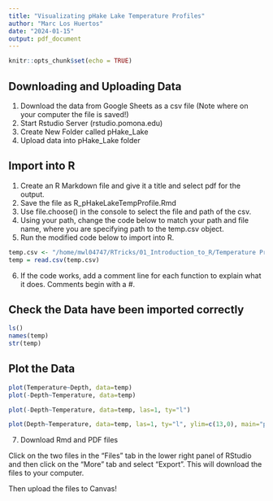 ```yaml
---
title: "Visualizating pHake Lake Temperature Profiles"
author: "Marc Los Huertos"
date: "2024-01-15"
output: pdf_document
---
```


```r
knitr::opts_chunk$set(echo = TRUE)
```

## Downloading and Uploading Data

1. Download the data from Google Sheets as a csv file (Note where on your computer the file is saved!)
2. Start Rstudio Server (rstudio.pomona.edu)
3. Create New Folder called pHake_Lake
4. Upload data into pHake_Lake folder

## Import into R

1. Create an R Markdown file and give it a title and select pdf for the output.
2. Save the file as R_pHakeLakeTempProfile.Rmd
3. Use file.choose() in the console to select the file and path of the csv.
4. Using your path, change the code below to match your path and file name, where you are specifying path to the temp.csv object.
5. Run the modified code below to import into R.

```r
temp.csv <- "/home/mwl04747/RTricks/01_Introduction_to_R/Temperature Profile Data Entry - Test.csv"
temp = read.csv(temp.csv)

```

6. If the code works, add a comment line for each function to explain what it does. Comments begin with a #.

## Check the Data have been imported correctly

```r
ls()
names(temp)
str(temp)

```

## Plot the Data


```r
plot(Temperature~Depth, data=temp)
plot(-Depth~Temperature, data=temp)

plot(-Depth~Temperature, data=temp, las=1, ty="l")

plot(Depth~Temperature, data=temp, las=1, ty="l", ylim=c(13,0), main="pHake Lake Temperature Profile (Jan X, 2023)")
```

7. Download Rmd and PDF files

Click on the two files in the "Files" tab in the lower right panel of RStudio and then click on the "More" tab and select "Export".  This will download the files to your computer.

Then upload the files to Canvas!